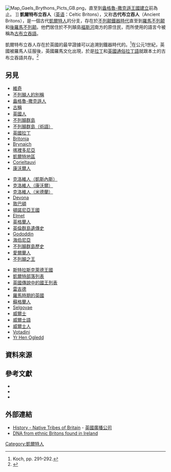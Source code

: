 {{about|一個古代民族|「布立吞人」本身的其他定義|布立吞人}}
[[File:Map_Gaels_Brythons_Picts_GB.png|thumb]]，直至到[[盎格魯-撒克遜人定居英國|盎格魯-撒克遜王國建立]]前為止。
{{legend|Red|outline=#aaaaaa|主要[[古布立吞語|古布立吞語]]流通地區}}
{{legend|Blue|outline=#aaaaaa|主要[[皮克特語|皮克特語]]流通地區}}
{{legend|Green|outline=#aaaaaa|主要[[戈伊德爾語|戈伊德爾語]]流通地區}}]]
'''凱爾特布立吞人'''（[[英语|英语]]：Celtic Britons），又称'''古代布立吞人'''（Ancient Britons），是一個古代[[凱爾特人|凱爾特人]]的分支，存在於[[不列颠鐵器時代|不列颠鐵器時代]]直至到[[羅馬不列颠|羅馬不列颠]]和[[後羅馬不列颠|後羅馬不列颠]]。他們居住於不列顛島[[福斯河|福斯河]]南方的原住民，而所使用的語言今被稱為[[古布立吞語|古布立吞語]]。

凱爾特布立吞人存在於英國的最早證據可以追溯到鐵器時代的。<ref name="KochBritons">Koch, pp. 291–292.</ref>在公元1世紀，英國被羅馬人征服後，英國羅馬文化出現，於是[[拉丁|拉丁]]和[[英國通俗拉丁語|英國通俗拉丁語]]就跟本土的古布立吞語共存。<ref>{{cite book |title=From Roman Britain to Norman England |url=https://archive.org/details/fromromanbritain00sawy_161 |last=Sawyer |first=P.H. |year=1998 |isbn=0415178940 |pages=[https://archive.org/details/fromromanbritain00sawy_161/page/69 69]–74}}</ref>

==另見==
{{MultiCol}}
* [[維奇|維奇]]
* [[不列顛人的別稱|不列顛人的別稱]]
* [[盎格魯-撒克遜人|盎格魯-撒克遜人]]
* [[古稱|古稱]]
* [[英國人|英國人]]
* [[不列顛群島|不列顛群島]]
* [[不列顛群島（術語）|不列顛群島（術語）]]
* [[英國拉丁|英國拉丁]]
* [[Britonia|Britonia]]
* [[Brynaich|Brynaich]]
* [[喀裡多尼亞|喀裡多尼亞]]
* [[凱爾特地區|凱爾特地區]]
* [[Corieltauvi|Corieltauvi]]
* [[康沃爾人|康沃爾人]]
{{ColBreak}}
* [[克洛維人（凱斯內斯）|克洛維人（凱斯內斯）]]
* [[克洛維人（康沃爾）|克洛維人（康沃爾）]]
* [[克洛維人（米德蘭）|克洛維人（米德蘭）]]
* [[Devona|Devona]]
* [[敦巴頓|敦巴頓]]
* [[頓諾尼亞王國|頓諾尼亞王國]]
* [[Elmet|Elmet]]
* [[英格蘭人|英格蘭人]]
* [[英倫群島遺傳史|英倫群島遺傳史]]
* [[Gododdin|Gododdin]]
* [[海伯尼亞|海伯尼亞]]
* [[不列顛群島歷史|不列顛群島歷史]]
* [[愛爾蘭人|愛爾蘭人]]
* [[不列顛之王|不列顛之王]]
{{ColBreak}}
* [[斯特拉斯克萊德王國|斯特拉斯克萊德王國]]
* [[凱爾特部落列表|凱爾特部落列表]]
* [[英國傳說中的國王列表|英國傳說中的國王列表]]
* [[雷吉德|雷吉德]]
* [[羅馬時期的英國|羅馬時期的英國]]
* [[蘇格蘭人|蘇格蘭人]]
* [[Selgovae|Selgovae]]
* [[威爾士|威爾士]]
* [[威爾士語|威爾士語]]
* [[威爾士人|威爾士人]]
* [[Votadini|Votadini]]
*[[Yr_Hen_Ogledd|Yr Hen Ogledd]]
{{EndMultiCol}}

==資料來源==
{{Reflist}}

==參考文獻==
*{{cite book|last= Forsyth|first= Katherine|authorlink= Katherine Forsyth|title= Language in Pictland|url= http://eprints.gla.ac.uk/2081/1/languagepictland.pdf|publisher= De Keltische Draak|year= 1997|isbn= 90-802785-5-6|access-date= 2015-07-02|archive-date= 2009-02-07|archive-url= https://web.archive.org/web/20090207164300/http://eprints.gla.ac.uk/2081/1/languagepictland.pdf|dead-url= no}}
*{{cite book |last= Koch|first= John T.|title= Celtic Culture: A Historical Encyclopedia| publisher= ABC-CLIO|year= 2006|isbn=}}
*{{cite book|title= The Anglo-Saxon Chronicle|url= http://www.britannia.com/history/docs/1-448.html|access-date= 2015-07-02|archive-url= https://web.archive.org/web/20140826084114/http://www.britannia.com/history/docs/1-448.html|archive-date= 2014-08-26|dead-url= yes}}

==外部連結==
*[http://www.bbc.co.uk/history/ancient/british_prehistory/iron_01.shtml  History - Native Tribes of Britain]{{Wayback|url=http://www.bbc.co.uk/history/ancient/british_prehistory/iron_01.shtml |date=20100127093345 }} - [[英國廣播公司|英國廣播公司]]
*[http://www.bbc.co.uk/history/programmes/bloodofthevikings/genetics_results_07.shtml DNA from ethnic Britons found in Ireland]{{Wayback|url=http://www.bbc.co.uk/history/programmes/bloodofthevikings/genetics_results_07.shtml |date=20060207174435 }}
[[Category:凱爾特人|Category:凱爾特人]]